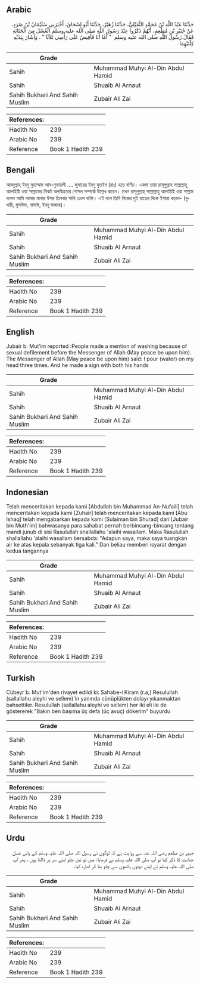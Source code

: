 ## Arabic


<div dir="rtl" lang="ar" style={{fontSize:'larger',backgroundColor:'#f8f9fa',padding:20}}>
حَدَّثَنَا عَبْدُ اللَّهِ بْنُ مُحَمَّدٍ النُّفَيْلِيُّ، حَدَّثَنَا زُهَيْرٌ، حَدَّثَنَا أَبُو إِسْحَاقَ، أَخْبَرَنِي سُلَيْمَانُ بْنُ صُرَدٍ، عَنْ جُبَيْرِ بْنِ مُطْعِمٍ، أَنَّهُمْ ذَكَرُوا عِنْدَ رَسُولِ اللَّهِ صلى الله عليه وسلم الْغُسْلَ مِنَ الْجَنَابَةِ فَقَالَ رَسُولُ اللَّهِ صلى الله عليه وسلم ‏ "‏ أَمَّا أَنَا فَأُفِيضُ عَلَى رَأْسِي ثَلاَثًا ‏"‏ ‏.‏ وَأَشَارَ بِيَدَيْهِ كِلْتَيْهِمَا ‏.‏
</div>
<div style={{backgroundColor:'#f8f9fa',padding:20, marginBottom: 10}}><table> <thead> <tr> <th>Grade</th> <th></th> </tr> </thead> <tbody> <tr><td>Sahih</td><td>Muhammad Muhyi Al-Din Abdul Hamid</td></tr><tr><td>Sahih</td><td>Shuaib Al Arnaut</td></tr><tr><td>Sahih Bukhari And Sahih Muslim</td><td>Zubair Ali Zai</td></tr></tbody></table><table> <thead> <tr> <th>References:</th> <th></th> </tr> </thead> <tbody><tr><td>Hadith No</td><td>239</td></tr><tr><td>Arabic No</td><td>239</td></tr><tr><td>Reference</td><td>Book 1 Hadith 239</td></tr></tbody></table></div>

## Bengali


<div dir="ltr" lang="bn" style={{fontSize:'larger',backgroundColor:'#f8f9fa',padding:20}}>
আবদুল্লাহ্ ইবনু মুহাম্মাদ আন-নুফায়লী .... জুবায়ের ইবনু মুতইম (রাঃ) হতে বর্ণিত। একদা তারা রাসূলুল্লাহ সাল্লাল্লাহু আলাইহি ওয়া সাল্লামের নিকট অপবিত্রতার গোসল সম্পর্কে উল্লেখ করেন। তখন রাসূলুল্লাহ্ সাল্লাল্লাহু আলাইহি ওয়া সাল্লাম বলেন আমি আমার মাথার উপর তিনবার পানি ঢেলে থাকি। এই বলে তিনি নিজের দুই হাতের দিকে ইশারা করেন- (বুখারী, মুসলিম, নাসাঈ, ইবনু মাজাহ)।
</div>
<div style={{backgroundColor:'#f8f9fa',padding:20, marginBottom: 10}}><table> <thead> <tr> <th>Grade</th> <th></th> </tr> </thead> <tbody> <tr><td>Sahih</td><td>Muhammad Muhyi Al-Din Abdul Hamid</td></tr><tr><td>Sahih</td><td>Shuaib Al Arnaut</td></tr><tr><td>Sahih Bukhari And Sahih Muslim</td><td>Zubair Ali Zai</td></tr></tbody></table><table> <thead> <tr> <th>References:</th> <th></th> </tr> </thead> <tbody><tr><td>Hadith No</td><td>239</td></tr><tr><td>Arabic No</td><td>239</td></tr><tr><td>Reference</td><td>Book 1 Hadith 239</td></tr></tbody></table></div>

## English


<div dir="ltr" lang="en" style={{fontSize:'larger',backgroundColor:'#f8f9fa',padding:20}}>
Jubair b. Mut’im reported :People made a mention of washing because of sexual defilement before the Messenger of Allah (May peace be upon him). The Messenger of Allah (May peace be upon him) said: I pour (water) on my head three times. And he made a sign with both his hands
</div>
<div style={{backgroundColor:'#f8f9fa',padding:20, marginBottom: 10}}><table> <thead> <tr> <th>Grade</th> <th></th> </tr> </thead> <tbody> <tr><td>Sahih</td><td>Muhammad Muhyi Al-Din Abdul Hamid</td></tr><tr><td>Sahih</td><td>Shuaib Al Arnaut</td></tr><tr><td>Sahih Bukhari And Sahih Muslim</td><td>Zubair Ali Zai</td></tr></tbody></table><table> <thead> <tr> <th>References:</th> <th></th> </tr> </thead> <tbody><tr><td>Hadith No</td><td>239</td></tr><tr><td>Arabic No</td><td>239</td></tr><tr><td>Reference</td><td>Book 1 Hadith 239</td></tr></tbody></table></div>

## Indonesian


<div dir="ltr" lang="id" style={{fontSize:'larger',backgroundColor:'#f8f9fa',padding:20}}>
Telah menceritakan kepada kami [Abdullah bin Muhammad An-Nufaili] telah menceritakan kepada kami [Zuhair] telah menceritakan kepada kami [Abu Ishaq] telah mengabarkan kepada kami [Sulaiman bin Shurad] dari [Jubair bin Muth'im] bahwasanya para sahabat pernah berbincang-bincang tentang mandi junub di sisi Rasulullah shallallahu 'alaihi wasallam. Maka Rasulullah shallallahu 'alaihi wasallam bersabda: "Adapun saya, maka saya tuangkan air ke atas kepala sebanyak tiga kali." Dan beliau memberi isyarat dengan kedua tangannya
</div>
<div style={{backgroundColor:'#f8f9fa',padding:20, marginBottom: 10}}><table> <thead> <tr> <th>Grade</th> <th></th> </tr> </thead> <tbody> <tr><td>Sahih</td><td>Muhammad Muhyi Al-Din Abdul Hamid</td></tr><tr><td>Sahih</td><td>Shuaib Al Arnaut</td></tr><tr><td>Sahih Bukhari And Sahih Muslim</td><td>Zubair Ali Zai</td></tr></tbody></table><table> <thead> <tr> <th>References:</th> <th></th> </tr> </thead> <tbody><tr><td>Hadith No</td><td>239</td></tr><tr><td>Arabic No</td><td>239</td></tr><tr><td>Reference</td><td>Book 1 Hadith 239</td></tr></tbody></table></div>

## Turkish


<div dir="ltr" lang="tr" style={{fontSize:'larger',backgroundColor:'#f8f9fa',padding:20}}>
Cübeyr b. Mut'im'den rivayet edildi ki: Sahabe-i Kiram (r.a,) Resulullah (sallallahu aleyhi ve sellem)'in yanında cünüplükten dolayı yıkanmaktan bahsettiler. Resulullah (sallallahu aleyhi ve sellem) her iki eli ile de göstererek "Bakın ben başıma üç defa (üç avuç) dökerim" buyurdu
</div>
<div style={{backgroundColor:'#f8f9fa',padding:20, marginBottom: 10}}><table> <thead> <tr> <th>Grade</th> <th></th> </tr> </thead> <tbody> <tr><td>Sahih</td><td>Muhammad Muhyi Al-Din Abdul Hamid</td></tr><tr><td>Sahih</td><td>Shuaib Al Arnaut</td></tr><tr><td>Sahih Bukhari And Sahih Muslim</td><td>Zubair Ali Zai</td></tr></tbody></table><table> <thead> <tr> <th>References:</th> <th></th> </tr> </thead> <tbody><tr><td>Hadith No</td><td>239</td></tr><tr><td>Arabic No</td><td>239</td></tr><tr><td>Reference</td><td>Book 1 Hadith 239</td></tr></tbody></table></div>

## Urdu


<div dir="rtl" lang="ur" style={{fontSize:'larger',backgroundColor:'#f8f9fa',padding:20}}>
جبیر بن مطعم رضی اللہ عنہ سے روایت ہے کہ لوگوں نے رسول اللہ صلی اللہ علیہ وسلم کے پاس غسل جنابت کا ذکر کیا تو آپ صلی اللہ علیہ وسلم نے فرمایا: میں تو تین چلو اپنے سر پر ڈالتا ہوں ، پھر آپ صلی اللہ علیہ وسلم نے اپنے دونوں ہاتھوں سے چلو بنا کر اشارہ کیا۔
</div>
<div style={{backgroundColor:'#f8f9fa',padding:20, marginBottom: 10}}><table> <thead> <tr> <th>Grade</th> <th></th> </tr> </thead> <tbody> <tr><td>Sahih</td><td>Muhammad Muhyi Al-Din Abdul Hamid</td></tr><tr><td>Sahih</td><td>Shuaib Al Arnaut</td></tr><tr><td>Sahih Bukhari And Sahih Muslim</td><td>Zubair Ali Zai</td></tr></tbody></table><table> <thead> <tr> <th>References:</th> <th></th> </tr> </thead> <tbody><tr><td>Hadith No</td><td>239</td></tr><tr><td>Arabic No</td><td>239</td></tr><tr><td>Reference</td><td>Book 1 Hadith 239</td></tr></tbody></table></div>